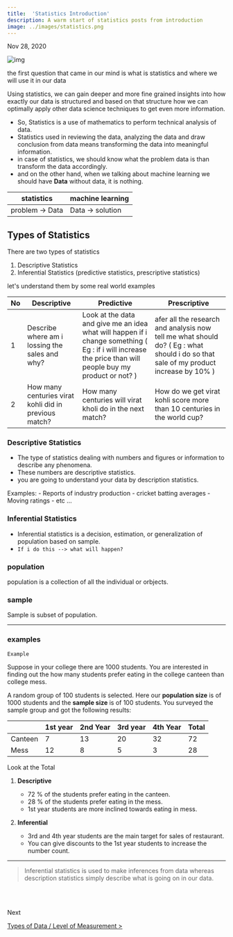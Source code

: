 ```yaml
---
title:  'Statistics Introduction' 
description: A warm start of statistics posts from introduction
image: ../images/statistics.png
---
```


Nov 28, 2020

![img](https://i.imgur.com/rZYxPff.png)

the first question that came in our mind is what is statistics and where we will use it in our data 


Using statistics, we can gain deeper and more fine grained insights into how exactly our data is structured and based on that structure
how we can optimally apply other data science techniques to get even more information.

- So, Statistics is a use of mathematics to perform technical analysis of data.
- Statistics used in reviewing the data, analyzing the data and draw conclusion from data means transforming the data into meaningful information.
- in case of statistics, we should know what the problem data is than transform the data accordingly.
- and on the other hand, when we talking about machine learning we should have **Data** without data, it is nothing.

| statistics      | machine learning |
|-----------------|------------------|
| problem -> Data | Data -> solution |

## Types of Statistics

There are two types of statistics

1. Descriptive Statistics
2. Inferential Statistics (predictive statistics, prescriptive statistics)

let's understand them by some real world examples

|No |Descriptive | Predictive | Prescriptive |
|-|-|-|-|
|1 |Describe where am i lossing the sales and why? |Look at the data and give me an idea what will happen if i change something ( Eg : if i will increase the price than will people buy my product or not? )|afer all the research and analysis now tell me what should do? ( Eg : what should i do so that sale of my product increase by 10% )|
|2 |How many centuries virat kohli did in previous match?|How many centuries will virat kholi do in the next match?|How do we get virat kohli  score more than 10 centuries in the world cup?|

### Descriptive Statistics
- The type of statistics dealing with numbers and figures or information to describe any phenomena.
- These numbers are descriptive statistics.
- you are going to understand your data by description statistics.

Examples:
    - Reports of industry production
    - cricket batting averages
    - Moving ratings
    - etc ...


### Inferential Statistics

- Inferential statistics is a decision, estimation, or generalization of population based on sample.
- `If i do this --> what will happen?`

### population
population is a collection of all the individual or orbjects.

### sample
Sample is subset of population.

---
### examples


`Example`

Suppose in your college there are 1000 students. You are interested in finding out the how many students prefer
eating in the college canteen than college mess. 

A random group of 100 students is selected.  Here our **population size** is of 1000 students and the **sample size** is of 100 students.
You surveyed the sample group and got the following results:

|	|1st year|	2nd Year|	3rd year| 	4th   Year|Total|
|--|--|--|--|--|--|
|Canteen|	7|	13|	20|	32|	72|
|Mess|	12|	8|	5|	3|	28|

Look at the Total

1. **Descriptive**
    - 72 % of the students prefer eating in the canteen.
    - 28 % of the students prefer eating in the mess.
    - 1st year students are more inclined towards eating in mess.


2. **Inferential**  
    - 3rd and 4th year students are the main target for sales of restaurant. 
    - You can give discounts to the 1st year students to increase the number count.



---

> Inferential statistics is used to make inferences from data whereas description statistics simply describe what is going on in our data.

<br />
<br />

Next

[Types of Data / Level of Measurement >](/notes/stats/types-of-data-and-levelof-measurement/) 